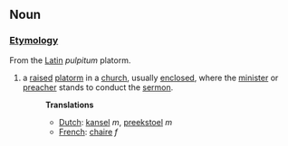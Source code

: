 ==Noun==

===[[Etymology]]===

From the [[Latin]] ''pulpitum'' platorm.

# a [[raised]] [[platorm]] in a [[church]], usually [[enclosed]], where the [[minister]] or [[preacher]] stands to conduct the [[sermon]].
#:'''Translations'''
#:*[[Dutch]]: [[kansel]] ''m'', [[preekstoel]] ''m''
#:*[[French]]: [[chaire]] ''f''